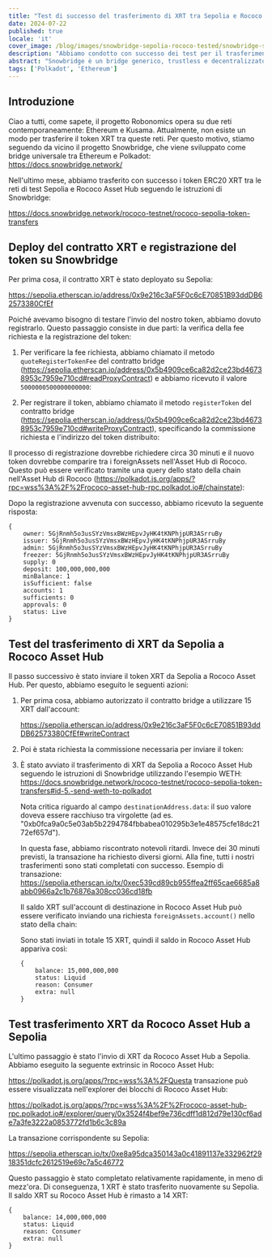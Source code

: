 ```yaml
---
title: "Test di successo del trasferimento di XRT tra Sepolia e Rococo Asset Hub tramite Snowbridge"
date: 2024-07-22
published: true
locale: 'it'
cover_image: /blog/images/snowbridge-sepolia-rococo-tested/snowbridge-sepolia-rococo-tested.png
description: "Abbiamo condotto con successo dei test per il trasferimento di token XRT tra le reti Sepolia e Rococo Asset Hub utilizzando il protocollo Snowbridge."
abstract: "Snowbridge è un bridge generico, trustless e decentralizzato tra Polkadot ed Ethereum."
tags: ['Polkadot', 'Ethereum']
---
```


## Introduzione

Ciao a tutti, come sapete, il progetto Robonomics opera su due reti contemporaneamente: Ethereum e Kusama. Attualmente, non esiste un modo per trasferire il token XRT tra queste reti. Per questo motivo, stiamo seguendo da vicino il progetto Snowbridge, che viene sviluppato come bridge universale tra Ethereum e Polkadot: https://docs.snowbridge.network/

Nell'ultimo mese, abbiamo trasferito con successo i token ERC20 XRT tra le reti di test Sepolia e Rococo Asset Hub seguendo le istruzioni di Snowbridge: 

https://docs.snowbridge.network/rococo-testnet/rococo-sepolia-token-transfers

## Deploy del contratto XRT e registrazione del token su Snowbridge

Per prima cosa, il contratto XRT è stato deployato su Sepolia: 

https://sepolia.etherscan.io/address/0x9e216c3aF5F0c6cE70851B93ddDB62573380CfEf

Poiché avevamo bisogno di testare l'invio del nostro token, abbiamo dovuto registrarlo. Questo passaggio consiste in due parti: la verifica della fee richiesta e la registrazione del token:

1. Per verificare la fee richiesta, abbiamo chiamato il metodo `quoteRegisterTokenFee` del contratto bridge (https://sepolia.etherscan.io/address/0x5b4909ce6ca82d2ce23bd46738953c7959e710cd#readProxyContract) e abbiamo ricevuto il valore `5000000500000000000`:
<RbImage zoom src="/blog/images/snowbridge-sepolia-rococo-tested/quoteRegisterTokenFee.png" alt="quoteRegisterTokenFee" />

2. Per registrare il token, abbiamo chiamato il metodo `registerToken` del contratto bridge (https://sepolia.etherscan.io/address/0x5b4909ce6ca82d2ce23bd46738953c7959e710cd#writeProxyContract), specificando la commissione richiesta e l'indirizzo del token distribuito:
<RbImage zoom src="/blog/images/snowbridge-sepolia-rococo-tested/registerToken.png" alt="registerToken" />

Il processo di registrazione dovrebbe richiedere circa 30 minuti e il nuovo token dovrebbe comparire tra i foreignAssets nell'Asset Hub di Rococo. Questo può essere verificato tramite una query dello stato della chain nell'Asset Hub di Rococo (https://polkadot.js.org/apps/?rpc=wss%3A%2F%2Frococo-asset-hub-rpc.polkadot.io#/chainstate):
<RbImage zoom src="/blog/images/snowbridge-sepolia-rococo-tested/foreign_asset_query.png" alt="Check if token registered" />

Dopo la registrazione avvenuta con successo, abbiamo ricevuto la seguente risposta:
```
{
    owner: 5GjRnmh5o3usSYzVmsxBWzHEpvJyHK4tKNPhjpUR3ASrruBy
    issuer: 5GjRnmh5o3usSYzVmsxBWzHEpvJyHK4tKNPhjpUR3ASrruBy
    admin: 5GjRnmh5o3usSYzVmsxBWzHEpvJyHK4tKNPhjpUR3ASrruBy
    freezer: 5GjRnmh5o3usSYzVmsxBWzHEpvJyHK4tKNPhjpUR3ASrruBy
    supply: 0
    deposit: 100,000,000,000
    minBalance: 1
    isSufficient: false
    accounts: 1
    sufficients: 0
    approvals: 0
    status: Live
}
```

## Test del trasferimento di XRT da Sepolia a Rococo Asset Hub

Il passo successivo è stato inviare il token XRT da Sepolia a Rococo Asset Hub. Per questo, abbiamo eseguito le seguenti azioni:

1. Per prima cosa, abbiamo autorizzato il contratto bridge a utilizzare 15 XRT dall'account: 

    https://sepolia.etherscan.io/address/0x9e216c3aF5F0c6cE70851B93ddDB62573380CfEf#writeContract
    <RbImage zoom src="/blog/images/snowbridge-sepolia-rococo-tested/xrt_approve_snowbridge_as_spender.png" alt="Approva XRT spender" />

2. Poi è stata richiesta la commissione necessaria per inviare il token:
    <RbImage zoom src="/blog/images/snowbridge-sepolia-rococo-tested/quoteSendTokenFee.png" alt="quoteSendTokenFee" />

3.  È stato avviato il trasferimento di XRT da Sepolia a Rococo Asset Hub seguendo le istruzioni di Snowbridge utilizzando l'esempio WETH: https://docs.snowbridge.network/rococo-testnet/rococo-sepolia-token-transfers#id-5.-send-weth-to-polkadot
    
    Nota critica riguardo al campo `destinationAddress.data`: il suo valore doveva essere racchiuso tra virgolette (ad es. "0xb0fca9a0c5e03ab5b2294784fbbabea010295b3e1e48575cfe18dc2172ef657d").

    In questa fase, abbiamo riscontrato notevoli ritardi. Invece dei 30 minuti previsti, la transazione ha richiesto diversi giorni. Alla fine, tutti i nostri trasferimenti sono stati completati con successo.
    Esempio di transazione: https://sepolia.etherscan.io/tx/0xec539cd89cb955ffea2ff65cae6685a8abb0966a2c1b76876a308cc036cd18fb

    Il saldo XRT sull'account di destinazione in Rococo Asset Hub può essere verificato inviando una richiesta `foreignAssets.account()` nello stato della chain:
    <RbImage zoom src="/blog/images/snowbridge-sepolia-rococo-tested/example_of_foreignAssets_account.png" alt="Esempio di foreignAssets.account" />

    Sono stati inviati in totale 15 XRT, quindi il saldo in Rococo Asset Hub appariva così:
    ```
    {
        balance: 15,000,000,000
        status: Liquid
        reason: Consumer
        extra: null
    }
    ```

## Test trasferimento XRT da Rococo Asset Hub a Sepolia 

L'ultimo passaggio è stato l'invio di XRT da Rococo Asset Hub a Sepolia. Abbiamo eseguito la seguente extrinsic in Rococo Asset Hub: 

https://polkadot.js.org/apps/?rpc=wss%3A%2FQuesta transazione può essere visualizzata nell'explorer dei blocchi di Rococo Asset Hub:

https://polkadot.js.org/apps/?rpc=wss%3A%2F%2Frococo-asset-hub-rpc.polkadot.io#/explorer/query/0x3524f4bef9e736cdff1d812d79e130cf6ade7a3fe3222a0853772fd1b6c3c89a

La transazione corrispondente su Sepolia:

https://sepolia.etherscan.io/tx/0xe8a95dca350143a0c41891137e332962f2918351dcfc2612519e69c7a5c46772

Questo passaggio è stato completato relativamente rapidamente, in meno di mezz'ora. Di conseguenza, 1 XRT è stato trasferito nuovamente su Sepolia. Il saldo XRT su Rococo Asset Hub è rimasto a 14 XRT:

```
{
    balance: 14,000,000,000
    status: Liquid
    reason: Consumer
    extra: null
}
```